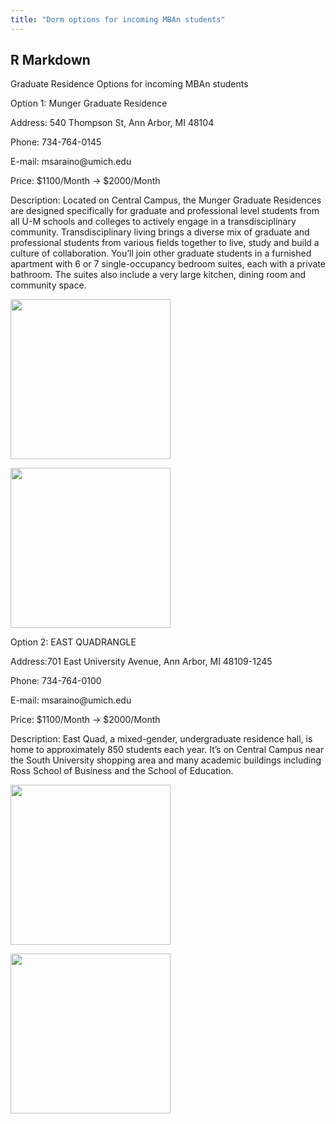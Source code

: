 ```yaml
---
title: "Dorm options for incoming MBAn students"
---
```


## R Markdown

Graduate Residence Options for incoming MBAn students

Option 1: Munger Graduate Residence

Address: 540 Thompson St, Ann Arbor, MI 48104

Phone: 734-764-0145

E-mail: msaraino@umich.edu

Price: $1100/Month -> $2000/Month

Description: 
Located on Central Campus, the Munger Graduate Residences are designed specifically for graduate and professional level students from all U-M schools and colleges to actively engage in a transdisciplinary community. Transdisciplinary living brings a diverse mix of graduate and professional students from various fields together to live, study and build a culture of collaboration. You’ll join other graduate students in a furnished apartment with 6 or 7 single-occupancy bedroom suites, each with a private bathroom. The suites also include a very large kitchen, dining room and community space.


![](MUNGER1.jpg){width=256}


![](MUNGER2.jpg){width=256}

Option 2: EAST QUADRANGLE

Address:701 East University Avenue, Ann Arbor, MI 48109-1245

Phone: 734-764-0100

E-mail: msaraino@umich.edu

Price: $1100/Month -> $2000/Month

Description: 
East Quad, a mixed-gender, undergraduate residence hall, is home to approximately 850 students each year. It’s on Central Campus near the South University shopping area and many academic buildings including Ross School of Business and the School of Education.


![](EQUA2.jpg){width=256}


![](EQUA1.jpg){width=256}
